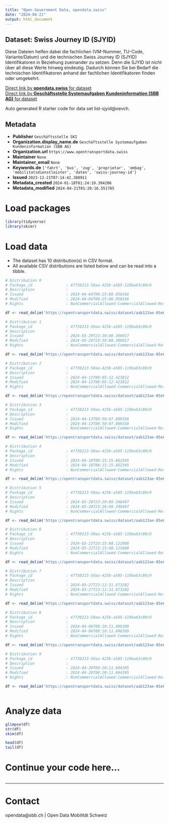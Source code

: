 ```yaml
---
title: "Open Government Data, opendata.swiss"
date: "2024-04-21"
output: html_document
---
```


## Dataset: Swiss Journey ID (SJYID)

Diese Dateien helfen dabei die fachlichen (VM-Nummer, TU-Code, Variante/Datum) und die technischen Swiss Journey ID (SJYID) Identifikatoren in Beziehung zueinander zu setzen. Denn die SJYID ist nicht über all diese Werte hinweg eindeutig. Dadurch können Sie bei Bedarf die technischen Identifikatoren anhand der fachlichen Identifikatoren finden oder umgekehrt.

[Direct link by **opendata.swiss** for dataset](https://opendata.swiss/de/dataset/liste-sjyid)<br>
[Direct link by **Geschäftsstelle Systemaufgaben Kundeninformation (SBB AG)** for dataset](https://opentransportdata.swiss/dataset/list-sjyid)

Auto generated R starter code for data set list-sjyid@oevch.

## Metadata

- **Publisher** `Geschäftsstelle SKI`
- **Organization.display_name.de** `Geschäftsstelle Systemaufgaben Kundeninformation (SBB AG)`
- **Organization.url** `https://www.opentransportdata.swiss`
- **Maintainer** `None`
- **Maintainer_email** `None`
- **Keywords.de** `['fahrt', 'bus', 'zug', 'proprietar', 'embag', 'mobilitatsdienstleister', 'daten', 'swiss-journey-id']`
- **Issued** `2023-12-21T07:14:42.380911`
- **Metadata_created** `2024-01-18T01:24:19.394206`
- **Metadata_modified** `2024-04-21T01:20:16.551785`


# Load packages

```r

library(tidyverse)
library(skimr)

```

# Load data

-   The dataset has 10 distribution(s) in CSV format.
-   All available CSV distributions are listed below and can be read into a tibble.

```r

# Distribution 0
# Package_id               : 47f30213-50aa-425b-a585-119ba63c80c9
# Description              : 
# Issued                   : 2024-04-04T00:25:08.058166
# Modified                 : 2024-04-04T00:25:08.058166
# Rights                   : NonCommercialAllowed-CommercialAllowed-ReferenceRequired

df <- read_delim('https://opentransportdata.swiss/dataset/aab123ae-85e6-4b14-8bdf-cdd9d0755329/resource/98a4c17b-67c7-4b78-a576-b968d25e6322/download/listing-sjyid-fp-2024-202404032200.csv')

# Distribution 1
# Package_id               : 47f30213-50aa-425b-a585-119ba63c80c9
# Description              : 
# Issued                   : 2024-03-29T23:30:08.386017
# Modified                 : 2024-03-29T23:30:08.386017
# Rights                   : NonCommercialAllowed-CommercialAllowed-ReferenceRequired

df <- read_delim('https://opentransportdata.swiss/dataset/aab123ae-85e6-4b14-8bdf-cdd9d0755329/resource/9cfde621-711d-43d9-a200-6946e2ec8f99/download/listing-sjyid-fp-2024-202403292200.csv')

# Distribution 2
# Package_id               : 47f30213-50aa-425b-a585-119ba63c80c9
# Description              : 
# Issued                   : 2024-04-11T00:05:12.423812
# Modified                 : 2024-04-11T00:05:12.423812
# Rights                   : NonCommercialAllowed-CommercialAllowed-ReferenceRequired

df <- read_delim('https://opentransportdata.swiss/dataset/aab123ae-85e6-4b14-8bdf-cdd9d0755329/resource/6262d51a-6544-4949-8b15-ac55d23cd207/download/listing-sjyid-fp-2024-202404102200.csv')

# Distribution 3
# Package_id               : 47f30213-50aa-425b-a585-119ba63c80c9
# Description              : 
# Issued                   : 2024-04-13T00:50:07.809358
# Modified                 : 2024-04-13T00:50:07.809358
# Rights                   : NonCommercialAllowed-CommercialAllowed-ReferenceRequired

df <- read_delim('https://opentransportdata.swiss/dataset/aab123ae-85e6-4b14-8bdf-cdd9d0755329/resource/9c07eea6-d591-4165-8845-311c7646c416/download/listing-sjyid-fp-2024-202404122200.csv')

# Distribution 4
# Package_id               : 47f30213-50aa-425b-a585-119ba63c80c9
# Description              : 
# Issued                   : 2024-04-18T00:15:15.862345
# Modified                 : 2024-04-18T00:15:15.862345
# Rights                   : NonCommercialAllowed-CommercialAllowed-ReferenceRequired

df <- read_delim('https://opentransportdata.swiss/dataset/aab123ae-85e6-4b14-8bdf-cdd9d0755329/resource/e689fcdf-a433-4c0c-bea4-9bec5aa79609/download/listing-sjyid-fp-2024-202404172200.csv')

# Distribution 5
# Package_id               : 47f30213-50aa-425b-a585-119ba63c80c9
# Description              : 
# Issued                   : 2024-03-20T23:20:09.348497
# Modified                 : 2024-03-20T23:20:09.348497
# Rights                   : NonCommercialAllowed-CommercialAllowed-ReferenceRequired

df <- read_delim('https://opentransportdata.swiss/dataset/aab123ae-85e6-4b14-8bdf-cdd9d0755329/resource/29961173-f402-4caf-a1d3-be5a23cd7b6b/download/listing-sjyid-fp-2024-202403202200.csv')

# Distribution 6
# Package_id               : 47f30213-50aa-425b-a585-119ba63c80c9
# Description              : 
# Issued                   : 2024-03-22T23:15:08.121008
# Modified                 : 2024-03-22T23:15:08.121008
# Rights                   : NonCommercialAllowed-CommercialAllowed-ReferenceRequired

df <- read_delim('https://opentransportdata.swiss/dataset/aab123ae-85e6-4b14-8bdf-cdd9d0755329/resource/5d34948b-d66e-4a2c-bff4-338fbbb8f508/download/listing-sjyid-fp-2024-202403222200.csv')

# Distribution 7
# Package_id               : 47f30213-50aa-425b-a585-119ba63c80c9
# Description              : 
# Issued                   : 2024-03-27T23:12:31.073282
# Modified                 : 2024-03-27T23:12:31.073282
# Rights                   : NonCommercialAllowed-CommercialAllowed-ReferenceRequired

df <- read_delim('https://opentransportdata.swiss/dataset/aab123ae-85e6-4b14-8bdf-cdd9d0755329/resource/da6ea59d-04b0-49c8-b396-d0a6808d0d53/download/listing-sjyid-fp-2024-202403272200.csv')

# Distribution 8
# Package_id               : 47f30213-50aa-425b-a585-119ba63c80c9
# Description              : 
# Issued                   : 2024-04-06T00:10:11.096399
# Modified                 : 2024-04-06T00:10:11.096399
# Rights                   : NonCommercialAllowed-CommercialAllowed-ReferenceRequired

df <- read_delim('https://opentransportdata.swiss/dataset/aab123ae-85e6-4b14-8bdf-cdd9d0755329/resource/f2750d58-5463-4458-bec7-5dbeeabc35ab/download/listing-sjyid-fp-2024-202404052200.csv')

# Distribution 9
# Package_id               : 47f30213-50aa-425b-a585-119ba63c80c9
# Description              : 
# Issued                   : 2024-04-20T00:20:11.604395
# Modified                 : 2024-04-20T00:20:11.604395
# Rights                   : NonCommercialAllowed-CommercialAllowed-ReferenceRequired

df <- read_delim('https://opentransportdata.swiss/dataset/aab123ae-85e6-4b14-8bdf-cdd9d0755329/resource/09818958-4299-45c4-8f1d-ef34b619a880/download/listing-sjyid-fp-2024-202404192200.csv')



```

# Analyze data

```r

glimpse(df)
str(df)
skim(df)

head(df)
tail(df)

```

# Continue your code here...

```r

```

------------------------------------------------------------------------

# Contact

opendata@sbb.ch | Open Data Mobilität Schweiz

